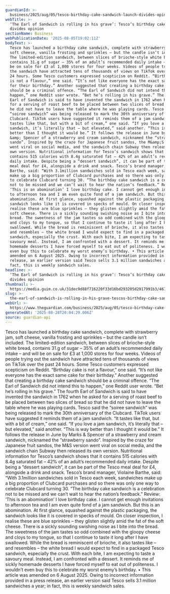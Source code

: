 ```yaml
---
guardianId: >-
  business/2025/aug/05/tesco-birthday-cake-sandwich-launch-divides-opinion-on-social-media
webTitle: >-
  ‘The Earl of Sandwich is rolling in his grave’: Tesco’s birthday cake sandwich
  divides opinion
sectionName: Business
webPublicationDate: '2025-08-05T19:02:11Z'
bodyText: >-
  Tesco has launched a birthday cake sandwich, complete with strawberry jam,
  soft cheese, vanilla frosting and sprinkles – but the candle isn’t included.
  The limited-edition sandwich, between slices of brioche-style white bread,
  contains 31.g of sugar – 35% of an adult’s recommended daily intake – and will
  be on sale for £3 at 1,000 stores for four weeks. Videos of people trying out
  the sandwich have attracted tens of thousands of views on TikTok over the past
  24 hours. Some Tesco customers expressed scepticism on Reddit. “Birthday cake
  is not a flavour,” one said. “It’s not like everyone has the exact same cake
  for their birthday.” Another suggested that creating a birthday cake sandwich
  should be a criminal offence. “The Earl of Sandwich did not intend this to
  happen,” one Reddit user wrote. “Bet he’s rolling in his grave.” The fourth
  Earl of Sandwich is said to have invented the sandwich in 1762 when he asked
  for a serving of roast beef to be placed between two slices of bread so that
  he did not have to leave the table where he was playing cards. Tesco said the
  “soiree sandwich” was being released to mark the 30th anniversary of the
  Clubcard. TikTok users have suggested it reminds them of a jam sandwich. “It
  tastes like that, but with a bit of cream,” one said. “If you love a jam
  sandwich, it’s literally that – but elevated,” said another. “This is way
  better than I thought it would be.” It follows the release in June by Marks
  &amp; Spencer of a strawberry and cream sandwich, nicknamed the “strawberry
  sando”. Inspired by the craze for Japanese fruit sandos, the M&amp;S version
  went viral on social media, and the sandwich chain Subway then released its
  own version. Nutritional information for Tesco’s sandwich shows that it
  contains 515 calories with 8.4g saturated fat – 42% of an adult’s recommended
  daily intake. Despite being a “dessert sandwich”, it can be part of the Tesco
  meal deal for £4, alongside a drink and snack. Tesco’s brand manager, Violaine
  Barthe, said: “With 3.1million sandwiches sold in Tesco each week, sandwiches
  make up a big proportion of Clubcard purchases and so there was only one way
  to celebrate Clubcard turning 30. “The birthday cake sandwich is a celebration
  not to be missed and we can’t wait to hear the nation’s feedback.” Review:
  ‘This is an abomination’ I love birthday cake. I cannot get enough invitations
  to afternoon tea and I am even quite fond of a jam sandwich. But this is an
  abomination. At first glance, squashed against the plastic packaging, the
  sandwich looks like it is covered in specks of mould. On closer inspection, I
  realise these are blue sprinkles – they glisten slightly amid the fat of the
  soft cheese. There is a sickly sounding swishing noise as I bite into the
  bread. The sweetness of the jam tastes so odd combined with the gloopy cheese
  and cloys to my tongue, so that I continue to taste it long after I have
  swallowed. While the bread is reminiscent of brioche, it also tastes like –
  and resembles – the white bread I would expect to find in a packaged Tesco
  sandwich, especially the crust. With each bite, I am expecting to taste a
  savoury meal. Instead, I am confronted with a dessert. It reminds me of sickly
  homemade desserts I have forced myself to eat out of politeness. I wouldn’t
  even buy this to celebrate my worst enemy’s birthday. • This article was
  amended on 6 August 2025. Owing to incorrect information provided in a press
  release, an earlier version said Tesco sells 3.1 million sandwiches a year; in
  fact, this is weekly sandwich sales.
headline: >-
  ‘The Earl of Sandwich is rolling in his grave’: Tesco’s birthday cake sandwich
  divides opinion
thumbnail: >-
  https://media.guim.co.uk/31dec9d88f716220f33d16bd293205d2917991b3/467_0_5600_4480/500.jpg
slug: >-
  the-earl-of-sandwich-is-rolling-in-his-grave-tescos-birthday-cake-sandwich-divides-opinion
webUrl: >-
  https://www.theguardian.com/business/2025/aug/05/tesco-birthday-cake-sandwich-launch-divides-opinion-on-social-media
generatedAt: '2025-08-28T20:04:29.006Z'
source: guardian-api
---
```

Tesco has launched a birthday cake sandwich, complete with strawberry jam, soft cheese, vanilla frosting and sprinkles – but the candle isn’t included. The limited-edition sandwich, between slices of brioche-style white bread, contains 31.g of sugar – 35% of an adult’s recommended daily intake – and will be on sale for £3 at 1,000 stores for four weeks. Videos of people trying out the sandwich have attracted tens of thousands of views on TikTok over the past 24 hours. Some Tesco customers expressed scepticism on Reddit. “Birthday cake is not a flavour,” one said. “It’s not like everyone has the exact same cake for their birthday.” Another suggested that creating a birthday cake sandwich should be a criminal offence. “The Earl of Sandwich did not intend this to happen,” one Reddit user wrote. “Bet he’s rolling in his grave.” The fourth Earl of Sandwich is said to have invented the sandwich in 1762 when he asked for a serving of roast beef to be placed between two slices of bread so that he did not have to leave the table where he was playing cards. Tesco said the “soiree sandwich” was being released to mark the 30th anniversary of the Clubcard. TikTok users have suggested it reminds them of a jam sandwich. “It tastes like that, but with a bit of cream,” one said. “If you love a jam sandwich, it’s literally that – but elevated,” said another. “This is way better than I thought it would be.” It follows the release in June by Marks &amp; Spencer of a strawberry and cream sandwich, nicknamed the “strawberry sando”. Inspired by the craze for Japanese fruit sandos, the M&amp;S version went viral on social media, and the sandwich chain Subway then released its own version. Nutritional information for Tesco’s sandwich shows that it contains 515 calories with 8.4g saturated fat – 42% of an adult’s recommended daily intake. Despite being a “dessert sandwich”, it can be part of the Tesco meal deal for £4, alongside a drink and snack. Tesco’s brand manager, Violaine Barthe, said: “With 3.1million sandwiches sold in Tesco each week, sandwiches make up a big proportion of Clubcard purchases and so there was only one way to celebrate Clubcard turning 30. “The birthday cake sandwich is a celebration not to be missed and we can’t wait to hear the nation’s feedback.” Review: ‘This is an abomination’ I love birthday cake. I cannot get enough invitations to afternoon tea and I am even quite fond of a jam sandwich. But this is an abomination. At first glance, squashed against the plastic packaging, the sandwich looks like it is covered in specks of mould. On closer inspection, I realise these are blue sprinkles – they glisten slightly amid the fat of the soft cheese. There is a sickly sounding swishing noise as I bite into the bread. The sweetness of the jam tastes so odd combined with the gloopy cheese and cloys to my tongue, so that I continue to taste it long after I have swallowed. While the bread is reminiscent of brioche, it also tastes like – and resembles – the white bread I would expect to find in a packaged Tesco sandwich, especially the crust. With each bite, I am expecting to taste a savoury meal. Instead, I am confronted with a dessert. It reminds me of sickly homemade desserts I have forced myself to eat out of politeness. I wouldn’t even buy this to celebrate my worst enemy’s birthday. • This article was amended on 6 August 2025. Owing to incorrect information provided in a press release, an earlier version said Tesco sells 3.1 million sandwiches a year; in fact, this is weekly sandwich sales.
